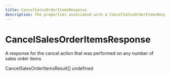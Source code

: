 ```yaml
---
title: CancelSalesOrderItemsResponse
description: The properties associated with a CancelSalesOrderItemsResponse
---
```


CancelSalesOrderItemsResponse
===============================================
A response for the cancel action that was performed on any number of sales order items

<Reference>
  <Field name="results" nullable={false}>
    <Type>
      CancelSalesOrderItemsResult[]
    </Type>
    <Description>
      undefined
    </Description>
  </Field>
</Reference>